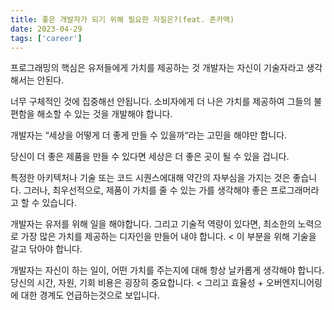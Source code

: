 ```yaml
---
title: 좋은 개발자가 되기 위해 필요한 자질은?(feat. 존카맥)
date: 2023-04-29
tags: ['career']
---
```



프로그래밍의 핵심은 유저들에게 가치를 제공하는 것
개발자는 자신이 기술자라고 생각해서는 안된다.

너무 구체적인 것에 집중해선 안됩니다.
소비자에게 더 나은 가치를 제공하여 그들의 불편함을 해소할 수 있는 것을 개발해야 합니다.

개발자는 “세상을 어떻게 더 좋게 만들 수 있을까“라는 고민을 해야만 합니다.

당신이 더 좋은 제품을 만들 수 있다면
세상은 더 좋은 곳이 될 수 있을 겁니다.

특정한 아키텍처나 기술 또는 코드 시퀀스에대해 약간의 자부심을 가지는 것은 좋습니다.
그러나, 최우선적으로, 제품이 가치를 줄 수 있는 가를 생각해야 좋은 프로그래머라고 할 수 있습니다.

개발자는 유저를 위해 일을 해야합니다.
그리고 기술적 역량이 있다면, 최소한의 노력으로 가장 많은 가치를 제공하는 디자인을 만들어 내야 합니다. < 이 부분을 위해 기술을 갈고 닦아야 합니다.

개발자는 자신이 하는 일이, 어떤 가치를 주는지에 대해 항상 날카롭게 생각해야 합니다.
당신의 시간, 자원, 기회 비용은 굉장히 중요합니다. < 그리고 효율성 + 오버엔지니어링에 대한 경계도 언급하는것으로 보입니다.
